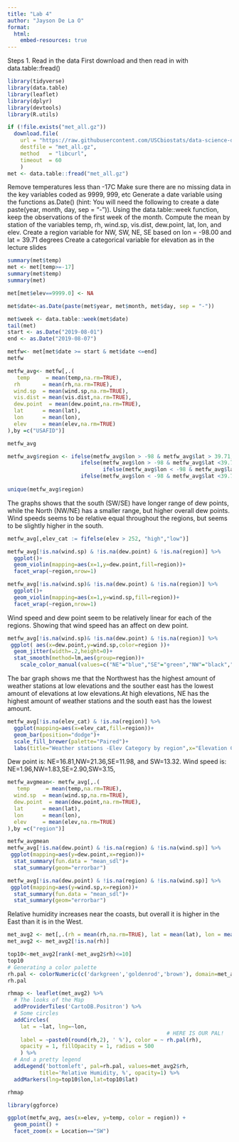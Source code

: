 ```yaml
---
title: "Lab 4"
author: "Jayson De La O"
format:
  html:
    embed-resources: true
---
```



Steps
1. Read in the data
First download and then read in with data.table::fread()

```r
library(tidyverse)
library(data.table)
library(leaflet)
library(dplyr)
library(devtools)
library(R.utils)
```


```r
if (!file.exists("met_all.gz"))
  download.file(
    url = "https://raw.githubusercontent.com/USCbiostats/data-science-data/master/02_met/met_all.gz",
    destfile = "met_all.gz",
    method   = "libcurl",
    timeout  = 60
    )
met <- data.table::fread("met_all.gz")
```
Remove temperatures less than -17C
Make sure there are no missing data in the key variables coded as 9999, 999, etc
Generate a date variable using the functions as.Date() (hint: You will need the following to create a date paste(year, month, day, sep = "-")).
Using the data.table::week function, keep the observations of the first week of the month.
Compute the mean by station of the variables temp, rh, wind.sp, vis.dist, dew.point, lat, lon, and elev.
Create a region variable for NW, SW, NE, SE based on lon = -98.00 and lat = 39.71 degrees
Create a categorical variable for elevation as in the lecture slides
```r
summary(met$temp)
met <- met[temp>=-17]
summary(met$temp)
summary(met)

met[met$elev==9999.0] <- NA
```

```r
met$date<-as.Date(paste(met$year, met$month, met$day, sep = "-"))
```

```r
met$week <- data.table::week(met$date)
tail(met)
start <- as.Date("2019-08-01")
end <- as.Date("2019-08-07")
```
```r
metfw<- met[met$date >= start & met$date <=end]
metfw
```

```r
metfw_avg<- metfw[,.(
   temp     = mean(temp,na.rm=TRUE),
  rh       = mean(rh,na.rm=TRUE),
  wind.sp  = mean(wind.sp,na.rm=TRUE),
  vis.dist = mean(vis.dist,na.rm=TRUE),
  dew.point  = mean(dew.point,na.rm=TRUE),
  lat      = mean(lat),
  lon      = mean(lon), 
  elev     = mean(elev,na.rm=TRUE)
),by =c("USAFID")]

metfw_avg

```

```r
metfw_avg$region <- ifelse(metfw_avg$lon > -98 & metfw_avg$lat > 39.71,"NE",
                       ifelse(metfw_avg$lon > -98 & metfw_avg$lat <39.71,"NW",
                              ifelse(metfw_avg$lon < -98 & metfw_avg$lat > 39.71,"SE",
                       ifelse(metfw_avg$lon < -98 & metfw_avg$lat <39.71,"SW",NA))))
                              
unique(metfw_avg$region)
```
The graphs shows that the south (SW/SE) have longer range of dew points, while the North (NW/NE) has a smaller range, but higher overall dew points.
Wind speeds seems to be relative equal throughout the regions, but seems to be slightly higher in the south.
```r
metfw_avg[,elev_cat := fifelse(elev > 252, "high","low")]


```
```r
metfw_avg[!is.na(wind.sp) & !is.na(dew.point) & !is.na(region)] %>%
  ggplot()+
  geom_violin(mapping=aes(x=1,y=dew.point,fill=region))+
  facet_wrap(~region,nrow=1)

metfw_avg[!is.na(wind.sp)& !is.na(dew.point) & !is.na(region)] %>%
  ggplot()+
  geom_violin(mapping=aes(x=1,y=wind.sp,fill=region))+
  facet_wrap(~region,nrow=1)


```
Wind speed and dew point seem to be relatively linear for each of the regions. Showing that wind speed has an affect on dew point.

```r
metfw_avg[!is.na(wind.sp)& !is.na(dew.point) & !is.na(region)] %>%
 ggplot( aes(x=dew.point,y=wind.sp,color=region ))+
  geom_jitter(width=.2,height=0)+
  stat_smooth(method=lm,aes(group=region))+
    scale_color_manual(values=c("NE"="blue","SE"="green","NW"="black","SW"="red"))


```

The bar graph shows me that the Northwest has the highest amount of weather stations at low elevations and the souther east has the lowest amount of elevations at low elevations.At high elevations, NE has the highest amount of weather stations and the south east has the lowest amount.
```r
metfw_avg[!is.na(elev_cat) & !is.na(region)] %>%
  ggplot(mapping=aes(x=elev_cat,fill=region))+
  geom_bar(position="dodge")+
  scale_fill_brewer(palette="Paired")+
  labs(title="Weather stations -Elev Category by region",x="Elevation Category",y="Number of Weather Stations")
```

Dew point is:  NE=16.81,NW=21.36,SE=11.98, and SW=13.32.
Wind speed is: NE=1.96,NW=1.83,SE=2.90,SW=3.15,

```r
metfw_avgmean<- metfw_avg[,.(
   temp     = mean(temp,na.rm=TRUE),
  wind.sp  = mean(wind.sp,na.rm=TRUE),
  dew.point  = mean(dew.point,na.rm=TRUE),
  lat      = mean(lat),
  lon      = mean(lon), 
  elev     = mean(elev,na.rm=TRUE)
),by =c("region")]

metfw_avgmean
metfw_avg[!is.na(dew.point) & !is.na(region) & !is.na(wind.sp)] %>%
 ggplot(mapping=aes(y=dew.point,x=region))+
  stat_summary(fun.data = "mean_sdl")+
  stat_summary(geom="errorbar")

metfw_avg[!is.na(dew.point) & !is.na(region) & !is.na(wind.sp)] %>%
 ggplot(mapping=aes(y=wind.sp,x=region))+
  stat_summary(fun.data = "mean_sdl")+
  stat_summary(geom="errorbar")

```

Relative humidity increases near the coasts, but overall it is higher in the East than it is in the West.
```r
  

met_avg2 <- met[,.(rh = mean(rh,na.rm=TRUE), lat = mean(lat), lon = mean(lon)),  by=c("USAFID")]
met_avg2 <- met_avg2[!is.na(rh)]

top10<-met_avg2[rank(-met_avg2$rh)<=10]
top10
# Generating a color palette
rh.pal <- colorNumeric(c('darkgreen','goldenrod','brown'), domain=met_avg2$rh)
rh.pal

rhmap <- leaflet(met_avg2) %>% 
  # The looks of the Map
  addProviderTiles('CartoDB.Positron') %>% 
  # Some circles
  addCircles(
    lat = ~lat, lng=~lon,
                                                  # HERE IS OUR PAL!
    label = ~paste0(round(rh,2), ' %'), color = ~ rh.pal(rh),
    opacity = 1, fillOpacity = 1, radius = 500
    ) %>%
  # And a pretty legend
  addLegend('bottomleft', pal=rh.pal, values=met_avg2$rh,
          title='Relative Humidity, %', opacity=1) %>%
  addMarkers(lng=top10$lon,lat=top10$lat)

rhmap
```

```r

library(ggforce)

ggplot(metfw_avg, aes(x=elev, y=temp, color = region)) +
  geom_point() +
  facet_zoom(x = Location=="SW")
```

